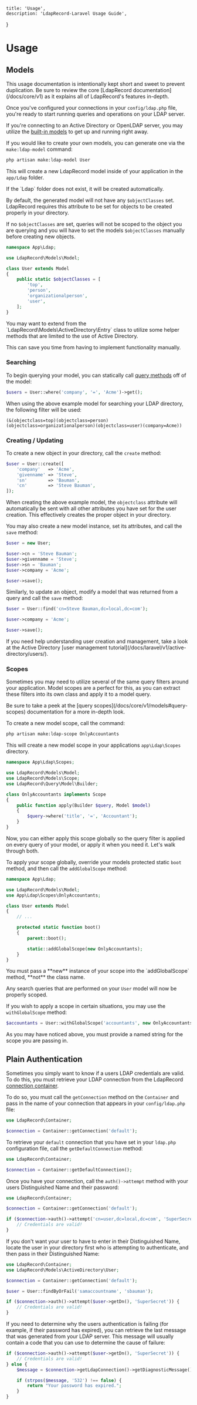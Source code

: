     title: 'Usage',
    description: 'LdapRecord-Laravel Usage Guide',
}

# Usage

## Models

<Note>
This usage documentation is intentionally kept short and sweet to prevent duplication.
Be sure to review the core [LdapRecord documentation](/docs/core/v1) as it explains
all of LdapRecord's features in-depth.
</Note>

Once you've configured your connections in your `config/ldap.php` file,
you're ready to start running queries and operations on your LDAP server.

If you're connecting to an Active Directory or OpenLDAP server, you may utilize the
[built-in models](/docs/core/v1/models#predefined-models) to get up and running right away.

If you would like to create your own models, you can generate one via the `make:ldap-model` command:

```bash
php artisan make:ldap-model User
```

This will create a new LdapRecord model inside of your application in the `app/Ldap` folder.

<Note>
If the `Ldap` folder does not exist, it will be created automatically.
</Note>

By default, the generated model will not have any `$objectClasses` set. LdapRecord requires
this attribute to be set for objects to be created properly in your directory.

If no `$objectClasses` are set, queries will not be scoped to the object you are querying
and you will have to set the models `$objectClasses` manually before creating new objects.

```php
namespace App\Ldap;

use LdapRecord\Models\Model;

class User extends Model
{
    public static $objectClasses = [
        'top',
        'person',
        'organizationalperson',
        'user',
    ];
}
```

<Note>
You may want to extend from the `LdapRecord\Models\ActiveDirectory\Entry` class to
utilize some helper methods that are limited to the use of Active Directory.

This can save you time from having to implement functionality manually.
</Note>

### Searching

To begin querying your model, you can statically call [query methods](/docs/laravel/v1/searching) off of the model:

```php
$users = User::where('company', '=', 'Acme')->get();
```

When using the above example model for searching your LDAP directory, the following filter will be used:

```text
(&(objectclass=top)(objectclass=person)(objectclass=organizationalperson)(objectclass=user)(company=Acme))
```

### Creating / Updating

To create a new object in your directory, call the `create` method:

```php
$user = User::create([
    'company'   => 'Acme',
    'givenname' => 'Steve',
    'sn'        => 'Bauman',
    'cn'        => 'Steve Bauman',
]);
```

When creating the above example model, the `objectclass` attribute will automatically be
sent with all other attributes you have set for the user creation. This effectively
creates the proper object in your directory.

You may also create a new model instance, set its attributes, and call the `save` method:

```php
$user = new User;

$user->cn = 'Steve Bauman';
$user->givenname = 'Steve';
$user->sn = 'Bauman';
$user->company = 'Acme';

$user->save();
```

Similarly, to update an object, modify a model that was returned from a query and call the `save` method:

```php
$user = User::find('cn=Steve Bauman,dc=local,dc=com');

$user->company = 'Acme';

$user->save();
```

<Note>
If you need help understanding user creation and management, take a look at the Active Directory
[user management tutorial](/docs/laravel/v1/active-directory/users/).
</Note>

### Scopes

Sometimes you may need to utilize several of the same query filters around your application.
Model scopes are a perfect for this, as you can extract these filters into its own class
and apply it to a model query.

<Note>
Be sure to take a peek at the [query scopes](/docs/core/v1/models#query-scopes)
documentation for a more in-depth look.
</Note>

To create a new model scope, call the command:

```bash
php artisan make:ldap-scope OnlyAccountants
```

This will create a new model scope in your applications `app\Ldap\Scopes` directory.

```php
namespace App\Ldap\Scopes;

use LdapRecord\Models\Model;
use LdapRecord\Models\Scope;
use LdapRecord\Query\Model\Builder;

class OnlyAccountants implements Scope
{
    public function apply(Builder $query, Model $model)
    {
        $query->where('title', '=', 'Accountant');
    }
}
```

Now, you can either apply this scope globally so the query filter is applied on every
query of your model, or apply it when you need it. Let's walk through both.

To apply your scope globally, override your models protected static `boot`
method, and then call the `addGlobalScope` method:

```php
namespace App\Ldap;

use LdapRecord\Models\Model;
use App\Ldap\Scopes\OnlyAccountants;

class User extends Model
{
    // ...

    protected static function boot()
    {
        parent::boot();

        static::addGlobalScope(new OnlyAccountants);
    }
}
```

<Note>
You must pass a **new** instance of your scope into the `addGlobalScope` method, **not** the class name.
</Note>

Any search queries that are performed on your `User` model will now be properly scoped.

If you wish to apply a scope in certain situations, you may use the `withGlobalScope` method:

```php
$accountants = User::withGlobalScope('accountants', new OnlyAccountants)->get();
```

As you may have noticed above, you must provide a named string for the scope you are passing in.

## Plain Authentication

Sometimes you simply want to know if a users LDAP credentials are valid.
To do this, you must retrieve your LDAP connection from the LdapRecord
[connection container](/docs/laravel/v1/connections/#container).

To do so, you must call the `getConnection` method on the `Container` and pass in the name of
your connection that appears in your `config/ldap.php` file:

```php
use LdapRecord\Container;

$connection = Container::getConnection('default');
```

To retrieve your `default` connection that you have set in your `ldap.php` configuration
file, call the `getDefaultConnection` method:

```php
use LdapRecord\Container;

$connection = Container::getDefaultConnection();
```

Once you have your connection, call the `auth()->attempt` method with your users
Distinguished Name and their password:

```php
use LdapRecord\Container;

$connection = Container::getConnection('default');

if ($connection->auth()->attempt('cn=user,dc=local,dc=com', 'SuperSecret')) {
    // Credentials are valid!
}
```

If you don't want your user to have to enter in their Distinguished Name, locate the
user in your directory first who is attempting to authenticate, and then pass in
their Distinguished Name:

```php
use LdapRecord\Container;
use LdapRecord\Models\ActiveDirectory\User;

$connection = Container::getConnection('default');

$user = User::findByOrFail('samaccountname', 'sbauman');

if ($connection->auth()->attempt($user->getDn(), 'SuperSecret')) {
    // Credentials are valid!
}
```

If you need to determine why the users authentication is failing (for example, if their password has expired),
you can retrieve the last message that was generated from your LDAP server. This message will usually
contain a code that you can use to determine the cause of failure:

```php
if ($connection->auth()->attempt($user->getDn(), 'SuperSecret')) {
    // Credentials are valid!
} else {
    $message = $connection->getLdapConnection()->getDiagnosticMessage();

    if (strpos($message, '532') !== false) {
        return "Your password has expired.";
    }
}
```
